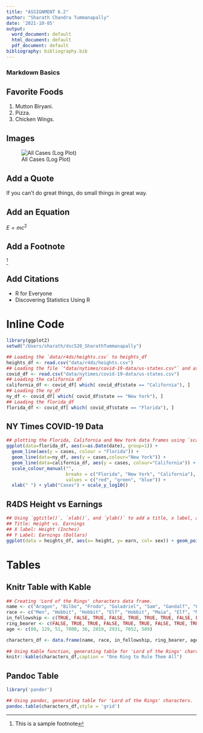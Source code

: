 ```yaml
---
title: "ASSIGNMENT 6.2"
author: "Sharath Chandra Tummanapally"
date: '2021-10-05'
output:
  word_document: default
  html_document: default
  pdf_document: default
bibliography: bibliography.bib
---
```


### Markdown Basics

## Favorite Foods

1. Mutton Biryani.
2. Pizza.
3. Chicken Wings.

## Images

![All Cases (Log Plot)](/Users/sharath/dsc520_SharathTummanapally/completed/assignment04/plots/10-all-cases-log.png)

## Add a Quote

If you can't do great things, do small things in great way.

## Add an Equation

$E = mc^2$

## Add a Footnote

^[This is a sample footnote]

## Add Citations

- R for Everyone
* Discovering Statistics Using R

# Inline Code

```r
library(ggplot2)
setwd("/Users/sharath/dsc520_SharathTummanapally")

## Loading the `data/r4ds/heights.csv` to heights_df
heights_df <- read.csv("data/r4ds/heights.csv")
## Loading the file `"data/nytimes/covid-19-data/us-states.csv"` and assign it to the `covid_df` dataframe
covid_df <- read.csv("data/nytimes/covid-19-data/us-states.csv")
## Loading the california df
california_df <- covid_df[ which( covid_df$state == "California"), ]
## Loading the ny_df
ny_df <- covid_df[ which( covid_df$state == "New York"), ]
## Loading the florida_df
florida_df <- covid_df[ which( covid_df$state == "Florida"), ]
```

## NY Times COVID-19 Data

```r
## plotting the Florida, California and New York data frames using `scale_y_log10()`
ggplot(data=florida_df, aes(x=as.Date(date), group=1)) +
  geom_line(aes(y = cases, colour = "Florida")) +
  geom_line(data=ny_df, aes(y = cases,colour="New York")) +
  geom_line(data=california_df, aes(y = cases, colour="California")) +
  scale_colour_manual("",
                      breaks = c("Florida", "New York", "California"),
                      values = c("red", "green", "blue")) +
  xlab(" ") + ylab("Cases") + scale_y_log10() 

```

## R4DS Height vs Earnings

```r
## Using `ggtitle()`, `xlab()`, and `ylab()` to add a title, x label, and y label to the previous plot
## Title: Height vs. Earnings
## X label: Height (Inches)
## Y Label: Earnings (Dollars)
ggplot(data = heights_df, aes(x= height, y= earn, col= sex)) + geom_point() + ggtitle('Height vs. Earnings') + xlab('Height (Inches)') + ylab('Earnings (Dollars)')
```

# Tables

## Knitr Table with Kable

```r
## Creating 'Lord of the Rings' characters data frame.
name <- c("Aragon", "Bilbo", "Frodo", "Galadriel", "Sam", "Gandalf", "Legolas", "Sauron", "Gollum")
race <- c("Men", "Hobbit", "Hobbit", "Elf", "Hobbit", "Maia", "Elf", "Maia", "Hobbit")
in_fellowship <- c(TRUE, FALSE, TRUE, FALSE, TRUE, TRUE, TRUE, FALSE, FALSE)
ring_bearer <- c(FALSE, TRUE, TRUE, FALSE, TRUE, TRUE, FALSE, TRUE, TRUE)
age <- c(88, 129, 51, 7000, 36, 2019, 2931, 7052, 589)

characters_df <- data.frame(name, race, in_fellowship, ring_bearer, age)
 
## Using Kable function, generating table for 'Lord of the Rings' characters.
knitr::kable(characters_df,caption = "One Ring to Rule Them All")
```

## Pandoc Table

```r
library('pander')

## Using pandoc, generating table for 'Lord of the Rings' characters.
pandoc.table(characters_df,style = 'grid')
```

